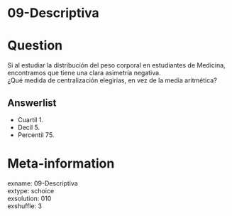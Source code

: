 # 09-Descriptiva

Question
========

Si al estudiar la distribución del peso corporal en estudiantes de Medicina, encontramos que tiene una clara asimetría negativa.  
¿Qué medida de centralización elegirías, en vez de la media aritmética?

Answerlist
----------
* Cuartil 1.
* Decil 5.
* Percentil 75.

Meta-information
================
exname: 09-Descriptiva  
extype: schoice  
exsolution: 010  
exshuffle: 3  